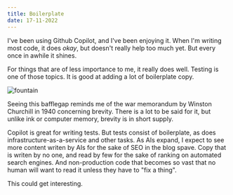 ```yaml
---
title: Boilerplate
date: 17-11-2022
---
```


I've been using Github Copilot, and I've been enjoying it. When I'm writing most code, it does _okay_, but doesn't really help too much yet. But every once in awhile it shines. 

For things that are of less importance to me, it really does well. Testing is one of those topics. It is good at adding a lot of boilerplate copy.

<img src="/photos/boilerplate-gif.gif" alt="fountain" />

Seeing this bafflegap reminds me of the war memorandum by Winston Churchill in 1940 concerning brevity. There is a lot to be said for it, but unlike ink or computer memory, brevity is in short supply.

Copilot is great for writing tests. But tests consist of boilerplate, as does infrastructure-as-a-service and other tasks. As AIs expand, I expect to see more content writen by AIs for the sake of SEO in the blog spave. Copy that is writen by no one, and read by few for the sake of ranking on automated search engines. And non-production code that becomes so vast that no human will want to read it unless they have to "fix a thing".

This could get interesting.



